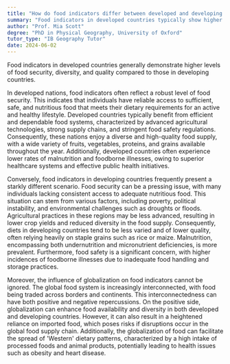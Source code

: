 ```yaml
---
title: "How do food indicators differ between developed and developing countries?"
summary: "Food indicators in developed countries typically show higher food security, diversity and quality compared to developing countries."
author: "Prof. Mia Scott"
degree: "PhD in Physical Geography, University of Oxford"
tutor_type: "IB Geography Tutor"
date: 2024-06-02
---
```


Food indicators in developed countries generally demonstrate higher levels of food security, diversity, and quality compared to those in developing countries.

In developed nations, food indicators often reflect a robust level of food security. This indicates that individuals have reliable access to sufficient, safe, and nutritious food that meets their dietary requirements for an active and healthy lifestyle. Developed countries typically benefit from efficient and dependable food systems, characterized by advanced agricultural technologies, strong supply chains, and stringent food safety regulations. Consequently, these nations enjoy a diverse and high-quality food supply, with a wide variety of fruits, vegetables, proteins, and grains available throughout the year. Additionally, developed countries often experience lower rates of malnutrition and foodborne illnesses, owing to superior healthcare systems and effective public health initiatives.

Conversely, food indicators in developing countries frequently present a starkly different scenario. Food security can be a pressing issue, with many individuals lacking consistent access to adequate nutritious food. This situation can stem from various factors, including poverty, political instability, and environmental challenges such as droughts or floods. Agricultural practices in these regions may be less advanced, resulting in lower crop yields and reduced diversity in the food supply. Consequently, diets in developing countries tend to be less varied and of lower quality, often relying heavily on staple grains such as rice or maize. Malnutrition, encompassing both undernutrition and micronutrient deficiencies, is more prevalent. Furthermore, food safety is a significant concern, with higher incidences of foodborne illnesses due to inadequate food handling and storage practices.

Moreover, the influence of globalization on food indicators cannot be ignored. The global food system is increasingly interconnected, with food being traded across borders and continents. This interconnectedness can have both positive and negative repercussions. On the positive side, globalization can enhance food availability and diversity in both developed and developing countries. However, it can also result in a heightened reliance on imported food, which poses risks if disruptions occur in the global food supply chain. Additionally, the globalization of food can facilitate the spread of 'Western' dietary patterns, characterized by a high intake of processed foods and animal products, potentially leading to health issues such as obesity and heart disease.
    